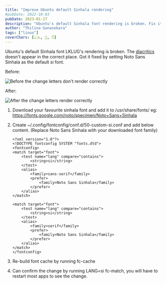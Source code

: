 ```yaml
---
title: "Improve Ubuntu default Sinhala rendering"
#pubDate: 2022-10-03
pubDate: 2023-01-27
description: "Ubuntu's default Sinhala font rendering is broken. Fix it by changing the default Sinhala font."
author: "Thilina Gunasekara"
tags: ["linux"]
coverChars: [🇱🇰, 🐧, සි]
---
```


Ubuntu's default Sinhala font LKLUG's rendering is broken. The [diacritics](https://en.wikipedia.org/wiki/Diacritic) doesn't appear in the correct place. Got it fixed by setting Noto Sans Sinhala as the default si font.

Before:

<img
  src="https://pbs.twimg.com/media/Fi-_TAZVUAAGYh8?format=png&name=small"
  alt="Before the change letters don't render correctly"
/>

After:

<img
  src="https://pbs.twimg.com/media/Fi-_TAXUUAAVei5?format=png&name=small"
  alt="After the change letters render correctly"
/>

1. Download your favourite sinhala font and add it to /usr/share/fonts/ eg: https://fonts.google.com/noto/specimen/Noto+Sans+Sinhala

2. Create ~/.config/fontconfig/conf.d/50-custom-si.conf and add below content. (Replace Noto Sans Sinhala with your downloaded font family)

   ```
   <?xml version="1.0"?>
   <!DOCTYPE fontconfig SYSTEM "fonts.dtd">
   <fontconfig>
   <match target="font">
       <test name="lang" compare="contains">
           <string>si</string>
       </test>
       <alias>
           <family>sans-serif</family>
           <prefer>
               <family>Noto Sans Sinhala</family>
           </prefer>
       </alias>
   </match>

   <match target="font">
       <test name="lang" compare="contains">
           <string>si</string>
       </test>
       <alias>
           <family>serif</family>
           <prefer>
               <family>Noto Sans Sinhala</family>
           </prefer>
       </alias>
   </match>
   </fontconfig>
   ```

3. Re-build font cache by running fc-cache
4. Can confirm the change by running LANG=si fc-match, you will have to restart most apps to see the change.
